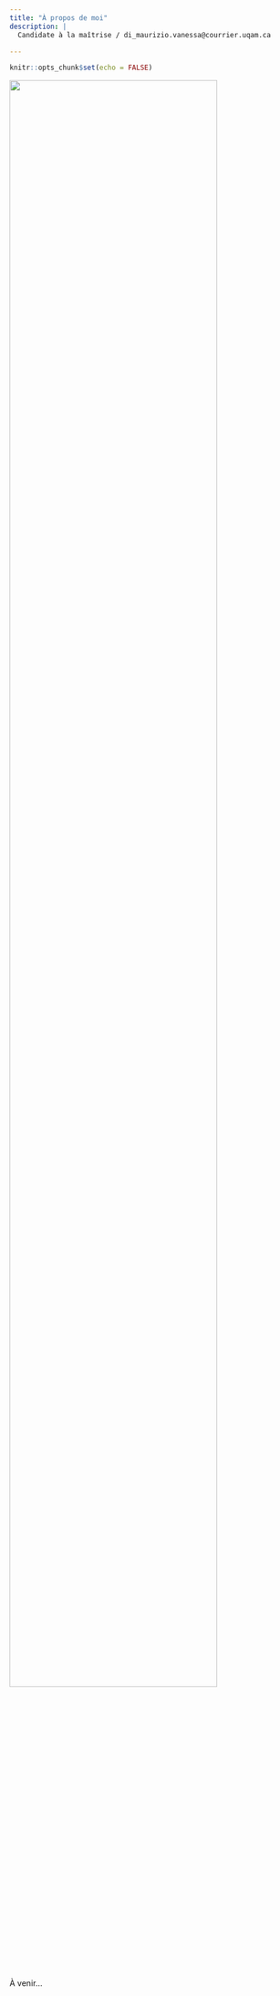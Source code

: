 ```yaml
---
title: "À propos de moi"
description: |
  Candidate à la maîtrise / di_maurizio.vanessa@courrier.uqam.ca

---
```


```r
knitr::opts_chunk$set(echo = FALSE)
```


![](images/VanessaDiMaurizio-network.jpg){width=85%}
 

À venir...